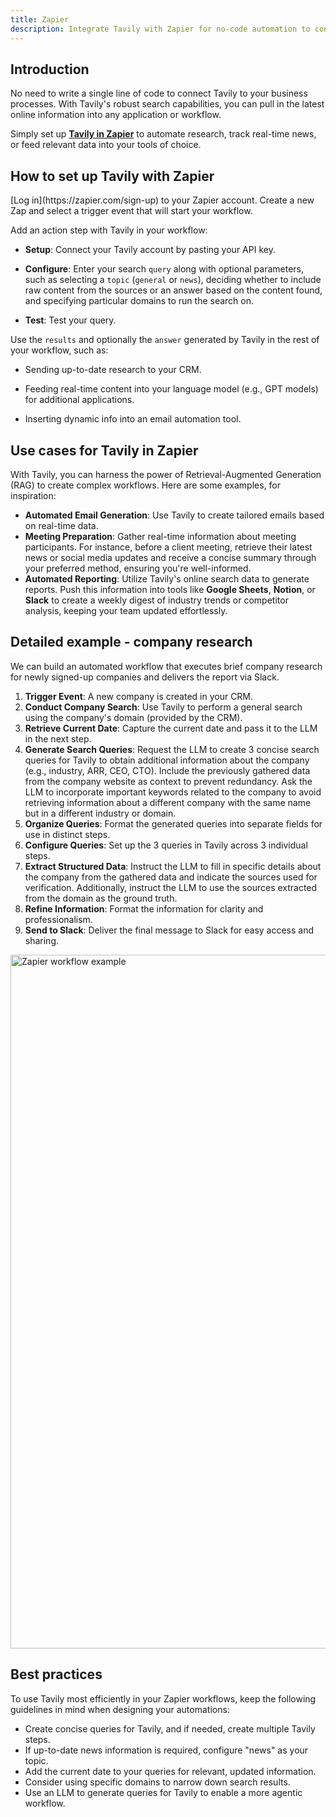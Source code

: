 ```yaml
---
title: Zapier
description: Integrate Tavily with Zapier for no-code automation to connect powerful web search capabilities to your business processes.
---
```


## Introduction

No need to write a single line of code to connect Tavily to your business processes. With Tavily's robust search capabilities, you can pull in the latest online information into any application or workflow.

Simply set up [**Tavily in Zapier**](https://zapier.com/apps/tavily/integrations) to automate research, track real-time news, or feed relevant data into your tools of choice.

## How to set up Tavily with Zapier

<ExpandableGroup>
  <Expandable title="Step 1: Log in to Zapier" default-open="false">
    [Log in](https://zapier.com/sign-up) to your Zapier account.
  </Expandable>

  <Expandable title="Step 2: Create a Zap and Select a Trigger Event" default-open="false">
    Create a new Zap and select a trigger event that will start your workflow.
  </Expandable>

  <Expandable title="Step 3: Add an Action Step with Tavily" default-open="false">

Add an action step with Tavily in your workflow:

- **Setup**: Connect your Tavily account by pasting your API key.
- **Configure**: Enter your search `query` along with optional parameters, such as selecting a `topic` (`general` or `news`), deciding whether to include raw content from the sources or an answer based on the content found, and specifying particular domains to run the search on.
- **Test**: Test your query.

  </Expandable>

  <Expandable title="Step 4: Use the Results and Answer Generated by Tavily" default-open="false">

Use the `results` and optionally the `answer` generated by Tavily in the rest of your workflow, such as:

- Sending up-to-date research to your CRM.
- Feeding real-time content into your language model (e.g., GPT models) for additional applications.
- Inserting dynamic info into an email automation tool.

  </Expandable>
</ExpandableGroup>

## Use cases for Tavily in Zapier

With Tavily, you can harness the power of Retrieval-Augmented Generation (RAG) to create complex workflows. Here are some examples, for inspiration:

- **Automated Email Generation**: Use Tavily to create tailored emails based on real-time data.
- **Meeting Preparation**: Gather real-time information about meeting participants. For instance, before a client meeting, retrieve their latest news or social media updates and receive a concise summary through your preferred method, ensuring you're well-informed.
- **Automated Reporting**: Utilize Tavily's online search data to generate reports. Push this information into tools like **Google Sheets**, **Notion**, or **Slack** to create a weekly digest of industry trends or competitor analysis, keeping your team updated effortlessly.

## Detailed example - company research

We can build an automated workflow that executes brief company research for newly signed-up companies and delivers the report via Slack.

<Expandable title="Workflow Steps" default-open="false">

1. **Trigger Event**: A new company is created in your CRM.
2. **Conduct Company Search**: Use Tavily to perform a general search using the company's domain (provided by the CRM).
3. **Retrieve Current Date**: Capture the current date and pass it to the LLM in the next step.
4. **Generate Search Queries**: Request the LLM to create 3 concise search queries for Tavily to obtain additional information about the company (e.g., industry, ARR, CEO, CTO). Include the previously gathered data from the company website as context to prevent redundancy. Ask the LLM to incorporate important keywords related to the company to avoid retrieving information about a different company with the same name but in a different industry or domain.
5. **Organize Queries**: Format the generated queries into separate fields for use in distinct steps.
6. **Configure Queries**: Set up the 3 queries in Tavily across 3 individual steps.
7. **Extract Structured Data**: Instruct the LLM to fill in specific details about the company from the gathered data and indicate the sources used for verification. Additionally, instruct the LLM to use the sources extracted from the domain as the ground truth.
8. **Refine Information**: Format the information for clarity and professionalism.
9. **Send to Slack**: Deliver the final message to Slack for easy access and sharing.

<Image 
  src="https://mintcdn.com/tavilyai/tgJqPSjqNVSkMFTO/images/zap.png?fit=max&auto=format&n=tgJqPSjqNVSkMFTO&q=85&s=1c31ba085809ea534a0aec24a04428cc"
  alt="Zapier workflow example" 
  width="950"
  height="1110"
/>

</Expandable>

## Best practices

To use Tavily most efficiently in your Zapier workflows, keep the following guidelines in mind when designing your automations:

- Create concise queries for Tavily, and if needed, create multiple Tavily steps.
- If up-to-date news information is required, configure "news" as your topic.
- Add the current date to your queries for relevant, updated information.
- Consider using specific domains to narrow down search results.
- Use an LLM to generate queries for Tavily to enable a more agentic workflow.

